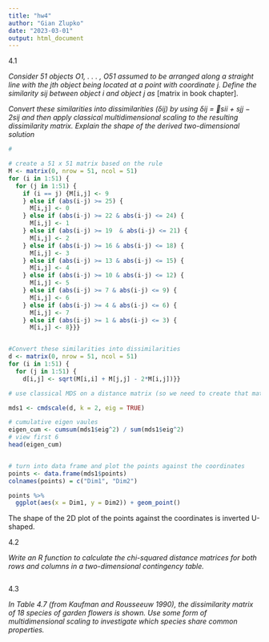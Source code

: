 ```yaml
---
title: "hw4"
author: "Gian Zlupko"
date: "2023-03-01"
output: html_document
---
```



4.1 

*Consider 51 objects O1, . . . , O51 assumed to be arranged along a straight line with the jth object being located at a point with coordinate j. Define the similarity sij between object i and object j as* [matrix in book chapter].

*Convert these similarities into dissimilarities (δij) by using δij = 􏰓sii + sjj − 2sij and then apply classical multidimensional scaling to the resulting dissimilarity matrix. Explain the shape of the derived two-dimensional solution*
```r

# 

# create a 51 x 51 matrix based on the rule
M <- matrix(0, nrow = 51, ncol = 51)
for (i in 1:51) {
  for (j in 1:51) {
    if (i == j) {M[i,j] <- 9
    } else if (abs(i-j) >= 25) {
      M[i,j] <- 0
    } else if (abs(i-j) >= 22 & abs(i-j) <= 24) {
      M[i,j] <- 1
    } else if (abs(i-j) >= 19  & abs(i-j) <= 21) {
      M[i,j] <- 2
    } else if (abs(i-j) >= 16 & abs(i-j) <= 18) {
      M[i,j] <- 3
    } else if (abs(i-j) >= 13 & abs(i-j) <= 15) {
      M[i,j] <- 4
    } else if (abs(i-j) >= 10 & abs(i-j) <= 12) {
      M[i,j] <- 5
    } else if (abs(i-j) >= 7 & abs(i-j) <= 9) {
      M[i,j] <- 6
    } else if (abs(i-j) >= 4 & abs(i-j) <= 6) {
      M[i,j] <- 7
    } else if (abs(i-j) >= 1 & abs(i-j) <= 3) {
      M[i,j] <- 8}}}


#Convert these similarities into dissimilarities
d <- matrix(0, nrow = 51, ncol = 51)
for (i in 1:51) {
  for (j in 1:51) {
    d[i,j] <- sqrt(M[i,i] + M[j,j] - 2*M[i,j])}}

# use classical MDS on a distance matrix (so we need to create that matrix, too)

mds1 <- cmdscale(d, k = 2, eig = TRUE)

# cumulative eigen vaules
eigen_cum <- cumsum(mds1$eig^2) / sum(mds1$eig^2)
# view first 6 
head(eigen_cum) 


# turn into data frame and plot the points against the coordinates
points <- data.frame(mds1$points) 
colnames(points) = c("Dim1", "Dim2")

points %>%
  ggplot(aes(x = Dim1, y = Dim2)) + geom_point()

```


The shape of the 2D plot of the points against the coordinates is inverted U-shaped.


4.2 

*Write an R function to calculate the chi-squared distance matrices for both rows and columns in a two-dimensional contingency table.*
```r

```






4.3

*In Table 4.7 (from Kaufman and Rousseeuw 1990), the dissimilarity matrix of 18 species of garden flowers is shown. Use some form of multidimensional scaling to investigate which species share common properties.*
```r

```




















